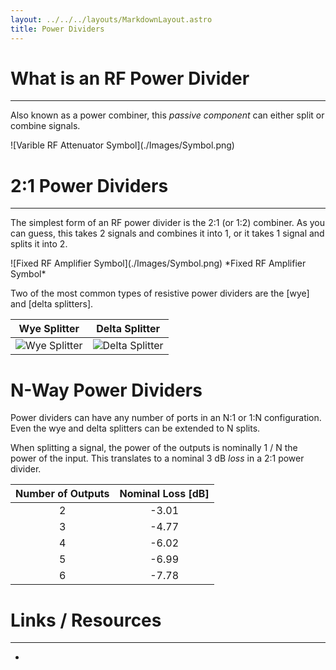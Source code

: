 ```yaml
---
layout: ../../../layouts/MarkdownLayout.astro
title: Power Dividers
---
```




# What is an RF Power Divider

---

Also known as a power combiner, this *passive component* can either split or combine signals.

<div class="image_wrapper">
    <PlotWindow></PlotWindow>
    ![Varible RF Attenuator Symbol](./Images/Symbol.png)
    <div>
        <PlotWindow amplitude="32"></PlotWindow>
        <PlotWindow amplitude="32"></PlotWindow>
    </div>
</div>

# 2:1 Power Dividers

---

The simplest form of an RF power divider is the 2:1 (or 1:2) combiner. As you
can guess, this takes 2 signals and combines it into 1, or it takes 1 signal 
and splits it into 2.

<div class="image_wrapper">
![Fixed RF Amplifier Symbol](./Images/Symbol.png)
*Fixed RF Amplifier Symbol*
</div>

Two of the most common types of resistive power dividers are the
[wye] and [delta splitters].

|           Wye Splitter            |            Delta Splitter             |
|:---------------------------------:|:-------------------------------------:|
| ![Wye Splitter](./Images/Wye.png) | ![Delta Splitter](./Images/Delta.png) | 

# N-Way Power Dividers

Power dividers can have any number of ports in an N:1 or 1:N configuration. Even
the wye and delta splitters can be extended to N splits.

When splitting a signal, the power of the outputs is nominally 1 / N the power of
the input. This translates to a nominal 3 dB *loss* in a 2:1 power divider.


| Number of Outputs | Nominal Loss [dB] |
|:-----------------:|:-----------------:|
|         2         |       -3.01       |
|         3         |       -4.77       |
|         4         |       -6.02       |
|         5         |       -6.99       |
|         6         |       -7.78       |

# Links / Resources

---

-